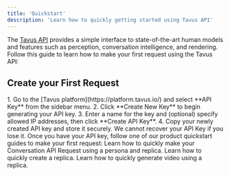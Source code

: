 ```yaml
---
title: 'Quickstart'
description: 'Learn how to quickly getting started using Tavus API'
---
```


The [Tavus API](/api-reference/phoenix-replica-model/create-replica) provides a simple interface to state-of-the-art human models and features such as perception, conversation intelligence, and rendering. Follow this guide to learn how to make your first request using the Tavus API:

## Create your First Request

<Steps>
<Step title="Step 1: Create an API key">
1. Go to the [Tavus platform](https://platform.tavus.io/) and select **API Key** from the sidebar menu.
2. Click **Create New Key** to begin generating your API key.
3. Enter a name for the key and (optional) specify allowed IP addresses, then click **Create API Key**.
4. Copy your newly created API key and store it securely.
<Warning>
We cannot recover your API Key if you lose it.
</Warning>
</Step>
<Step title="Step 2: Make your first request">
Once you have your API key, follow one of our product quickstart guides to make your first request:
<CardGroup cols={3}>
<Card title="Conversational Video Interface" icon="messages" href="/sections/conversational-video-interface/full-mode">
Learn how to quickly make your Conversation API Request using a persona and replica.
</Card>
<Card title="Replica" icon="user-group" href="/sections/replica/quickstart">
Learn how to quickly create a replica.
</Card>
<Card title="Video Generation" icon="video" href="/sections/video/quickstart">
Learn how to quickly generate video using a replica.
</Card>
</CardGroup>
</Step>
</Steps>